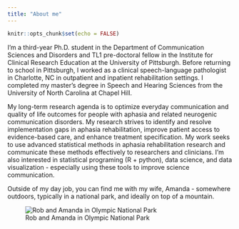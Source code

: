 ```yaml
---
title: "About me"
---
```


```r
knitr::opts_chunk$set(echo = FALSE)
```

I'm a third-year Ph.D. student in the Department of Communication Sciences and Disorders and TL1 pre-doctoral fellow in the Institute for Clinical Research Education at the University of Pittsburgh. Before returning to school in Pittsburgh, I worked as a clinical speech-language pathologist in Charlotte, NC in outpatient and inpatient rehabilitation settings. I completed my master's degree in Speech and Hearing Sciences from the University of North Carolina at Chapel Hill. 

My long-term research agenda is to optimize everyday communication and quality of life outcomes for people with aphasia and related neurogenic communication disorders. My research strives to identify and resolve implementation gaps in aphasia rehabilitation, improve patient access to evidence-based care, and enhance treatment specification. My work seeks to use advanced statistical methods in aphasia rehabilitation research and communicate these methods effectively to researchers and clinicians. I'm also interested in statistical programing (R + python), data science, and data visualization - especially using these tools to improve science communication.

Outside of my day job, you can find me with my wife, Amanda - somewhere outdoors, typically in a national park, and ideally on top of a mountain.  

![Rob and Amanda in Olympic National Park](images/robamanda-oly.jpg)